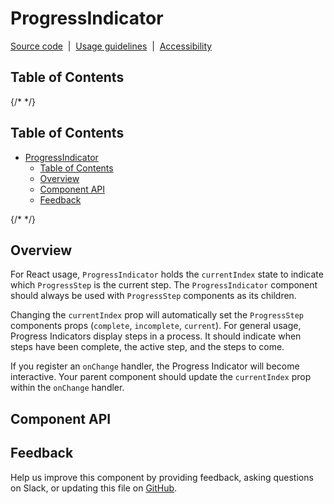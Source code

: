 
# ProgressIndicator

[Source code](https://github.com/carbon-design-system/carbon/tree/main/packages/react/src/components/ProgressIndicator)
&nbsp;|&nbsp;
[Usage guidelines](https://www.carbondesignsystem.com/components/progress-indicator/usage)
&nbsp;|&nbsp;
[Accessibility](https://www.carbondesignsystem.com/components/progress-indicator/accessibility)

## Table of Contents

{/* <!-- START doctoc generated TOC please keep comment here to allow auto update --> <!-- DON'T EDIT THIS SECTION, INSTEAD RE-RUN doctoc TO UPDATE --> */}

## Table of Contents

- [ProgressIndicator](#progressindicator)
  - [Table of Contents](#table-of-contents)
  - [Overview](#overview)
  - [Component API](#component-api)
  - [Feedback](#feedback)

{/* <!-- END doctoc generated TOC please keep comment here to allow auto update --> */}

## Overview

<Canvas of={ProgressIndicatorStories.Default} />

For React usage, `ProgressIndicator` holds the `currentIndex` state to indicate
which `ProgressStep` is the current step. The `ProgressIndicator` component
should always be used with `ProgressStep` components as its children.

Changing the `currentIndex` prop will automatically set the `ProgressStep`
components props (`complete`, `incomplete`, `current`). For general usage,
Progress Indicators display steps in a process. It should indicate when steps
have been complete, the active step, and the steps to come.

If you register an `onChange` handler, the Progress Indicator will become
interactive. Your parent component should update the `currentIndex` prop within
the `onChange` handler.

## Component API

<ArgTypes />

## Feedback

Help us improve this component by providing feedback, asking questions on Slack,
or updating this file on
[GitHub](https://github.com/carbon-design-system/carbon/edit/main/packages/react/src/components/ProgressIndicator/ProgressIndicator.mdx).
